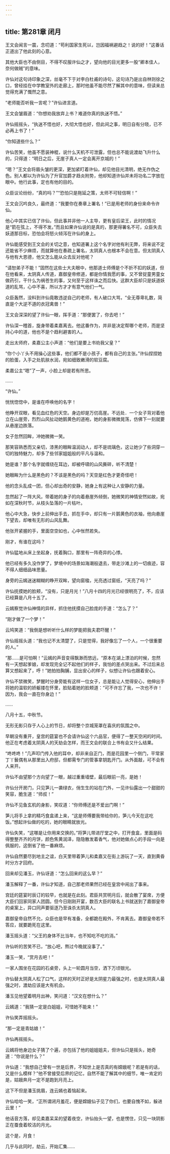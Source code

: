 ```yaml
---
---
---
```

title: 第281章 闭月
---





王文会闻言一震，念叨道：“苟利国家生死以，岂因福祸避趋之！说的好！”这番话正道出了他此刻的心意。

其他大臣也不由侧目，不得不叹服许仙之才，望向他的目光更多一股“卿本佳人，奈何做贼”的意味。

许仙对这句诗印象之深，丝毫不下于对李白杜甫的诗句，这句诗乃是出自林则徐之口，曾经挂在中学教室外的走廊上，那时他虽不能尽然了解其中的意味，但读来总觉得充满了慨然之意。

“老师能否听我一言呢？”许仙进言道。

王文会皱眉道：“你想劝我放弃上书？难道你真的执迷不悟。”

许仙摇摇头，“执迷不悟也好，大彻大悟也好，但此间之事，明日自有分晓，已不必再上书了！”

“你知道些什么？”

许仙苦笑，他虽不愿装神棍，说什么天机不可泄露，但也总不能说渡劫飞升什么的，只得道：“明日之后，无崖子真人一定会离开京城的！”

“嗯？”王文会将眉头皱的更深，更加紧盯着许仙，却见他目光清明，绝无作伪之色。别人都以为许仙为了升官加爵才趋炎附势，他却知道许仙并未将功名二字放在眼中。他行此事，定也有他的目的。

众臣议论纷纷，“真的吗？”“恐怕只是拖延之策，太师不可轻信啊！”

王文会沉吟良久，最终道：“我要你在奏章上署名！”已是用老师的身份来命令许仙。

他心中其实已信了许仙，但此事并非他一人主导，更有皇后梁王，此时的情况是“箭在弦上，不得不发。”而且如果许仙说的是真的，那更得署名不可，众臣失去妖道那目标，恐怕会将怒火倾泻在许仙的身上。

许仙能感受到王文会的关切之意，也知道署上这个名字对他有利无弊，将来说不定还能省不少麻烦，而就算他在奏疏上署名，太阴真人也根本不会在意。但太阴真人与他有大恩德，他又怎么能从众去反对他呢？

“请恕弟子不能！”固然在这些士大夫眼中，他那道士师傅是个不折不扣的妖道，但在他看来，太阴真人传道，嘉御皇帝修道，都是你情我愿的事，又不曾捉童男童女做药引，干什么为祸苍生的事，又何至于这样诛之而后快。这群大臣却只是妖道妖道的乱骂，心中不喜，所以方才才有意气他们一气。

众臣轰然，没料到许仙竟敢违逆自己的老师，有人破口大骂，“全无尊卑礼数，简直是个大逆不道的衣冠禽兽！”

王文会深深的望了许仙一眼，挥手道：“那便罢了，你去吧！”

许仙深一稽首，旋身带着柔嘉离去。他这番作为，并非是决定帮哪个老师，而是坚持心中的道，他也不是个趋利避害的人。

走出太师府，柔嘉公主小声道：“他们是要上书劝我父皇？”

“你个小丫头不用操心这些事，他们都不是小孩子，都有自己的主张。”许仙捏捏她的脸蛋，入手之处肌肤水润，宛如细致嫩滑的软豆腐。

柔嘉公主“嗯”了一声，小脸上却是若有所思。

……

“许仙。”

恍恍惚惚中，是谁在呼唤他的名字！

他睁开双眼，看见血红色的天空。身边却是万仞高崖。不远处．一个女子背对着他立在山崖旁，烈烈山风扯动她鹅黄色的道袍，她的身影微微晃荡，仿佛下一刻就要从悬崖边跌落。

女子忽然回眸，冲她微微一笑。

那笑容熟悉而又亲切，漆黑的眼眸温润动人，却不是琉璃色，这让她少了些洞穿一切的独特魅力，却多了些邻家姐姐般的平凡与温和。

她是谁？那个名字就缠绕在耳边，却被呼啸的山风撕碎，听不清楚！

她眼眸为什么是黑色的？不该是黑色的吗？天空是红色才更奇怪吧！

他的念头乱成一团，但心却出奇的安静，她身上有这种让人安静的力量。

忽然起了一阵大风，带着她的身子的向着悬崖外倾倒，她微笑的神情安然如故，宛如在深秋时节，从枝头坠落的一片枯叶。

他心中大急，快步上前伸出手去，抓在手中，却只有一片鹅黄色的衣袖，他向悬崖下望去，却唯有无形的山风乱舞。

他张开紧握的手，里面空空如也，心中怅然若失。

刚才，有谁在这吗？

许仙猛地从床上坐起身，抚着胸口，那里有一阵奇异的心悸。

他已经有多久没作梦了，梦境中的场景如海潮般退去，带走沙滩上的一切痕迹，容不得人细细品味思量。

身旁的云嫣迷迷糊糊的睁开双眸，望向窗楹，光亮透过窗纸，“天亮了吗？”

许仙抚摸她的脸颊，“没有，只是月光！”八月十四的月光已经很明亮了，不，应该已经算是八月十五了。

云嫣察觉许仙神情的异样，抓住他抚摸自己脸庞的手道：“怎么了？”

“刚才做了一个梦！”

云鸠笑道：“我倒是想听听什么样的梦能把我夫君吓醒！”

许仙摇摇头道：“我也记不太清楚了，只是觉得，我好像忘了一个人，一个很重要的人。”

“那……是可怕啊！”云嫣的声音变得飘渺而悠远，“原本在湖上漂泊的时候，忽然有一天想起爹娘，却发现完全记不起他们的样子，我怕的差点哭出来。不过后来总算又想起来了，呼！”她拍拍胸脯，显出安心的样子，似想让许仙也跟着安心。

许仙不禁微笑，梦醒时分身旁能有这样一位女子，总是能让人觉得安心，他伸出手将她的温软的娇躯搂在怀里，脸贴着她的脸颊道：“可不许忘了我，一次也不许！因为，我会一直在你身边！”

……

八月十五，中秋节。

无形无影只存于人心上的节日，却将整个京城笼罩在喜庆的氛围之中。

早朝没有重开，皇宫的筵宴也不会请许仙这个六品官，便得了一整天空闲的时间。他正在考虑着太阴真人的天劫会怎样，而王文会的联合上书有会又什么结果。

“咚咚咚！”几声叩门传入他的耳中，却非来自正门，而是花园里一个侧门，平常家丁丫鬟偶有从那里出入府邸，但都需专门的管事拿钥匙开门。从外面敲，可不会有人来开。

许仙不由望那个方向望了一眼，越过重重墙壁，最后眼前一亮，是她！

许仙分开房门，只见笋儿一袭绿衣，俏生生的站在门外，一见许仙露出一个甜甜的笑容，脆生道：“师叔！”

许仙不见鱼玄机的身影，笑叹道：“你师傅还是不爱出门啊！”

笋儿将手上拿的精巧食盒递上来，“这是师傅要我带给你的，笋儿今天在这吃饭。”想起许仙做的吃的，她的眼睛就放光。

许仙失笑，“这哪是让你用来交换的。”将笋儿带进厅堂之中，打开食盒，里面是码得整整齐齐的月饼，颜色焦黄润泽，隐隐散发着香气，他对她做点心的手段一向是佩服的，这倒省了他一番麻烦。

许仙自然要尽到地主之谊，白天里带着笋儿和柔嘉又在街上游玩了一天，直到黄昏时分方才回府。

回来却见潘玉，许仙讶道：“怎么回来的这么早？”

潘玉解释了一番，许仙才知道，自己那老师果然已经在皇宫中闹出了事来。

宫廷的筵宴时辰订的较早，也就是在此刻。君臣共赏明月后，就会散了宴席，方便大臣们回家同家人团圆。但今日刚刚开宴，数百大臣的联名上书就送到了嘉御皇帝的桌案上，异口同声要驱逐乃至诛杀太阴真人。

嘉御皇帝自然不允，众臣也是早有准备，全都跪在殿外，不肯离去。嘉御皇帝若不答应，就要跪死在这里。

潘玉摇头道：“父王的身体不比当年，也不知吃不吃的消。”

许仙听的苦笑不已，“放心吧，熬过今晚就没事了。”

潘玉一笑，“赏月去吧！”

一家人围坐在花园的石桌旁，头上一轮圆月当空，洒下万顷银光。

许仙替太阴真人松了口气，这样的天时正好是太阴星力最强之时，也是太阴真人最强之时，渡劫应该是大有机会。

潘玉见他望着明月出神，笑问道：“汉文在想什么？”

云嫣道：“我猜一定是白姐姐，可惜她不能来！”

许仙笑弄摇摇头。

“那一定是青姑娘！”

许仙再摇摇头。

云嫣将他身边女子猜了个遍，亦包括了他的姐姐姐夫，但许仙只是摇头，她奇道：“你说是什么？”

许仙道：“我想自己曾有一世是后界，不知世上是否真的有嫦娥呢？若是有的话，又是什么模样？”他不曾接受后界的记忆，自然不能了解其中的细节，唯一肯定的是，姑娥奔月一定不是跑到月亮上。

这下不但是潘玉挑眉，连云嫣也着恼起来。

许仙哈哈一笑，“正所谓闭月羞花，便是嫦娥仙子见了你们，也要自愧不如，躲进云里！”

他话音方落，却见柔嘉呆呆的望着夜空，许仙抬头一望，也是愣住，只见一块阴影正在蚕食着皎洁的月光。

这个是，月食！

几乎与此同时，劫云，开始汇集……
